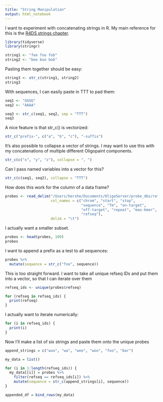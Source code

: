```yaml
---
title: "String Manipulation"
output: html_notebook
---
```


I want to experiment with concatenating strings in R. My main reference for this is the [R4DS strings chapter](https://r4ds.had.co.nz/strings.html#string-basics).

```r
library(tidyverse)
library(stringr)
```

```r
string1 <- "fee foo fob"
string2 <- "bee boo bob"
```

Pasting them together should be easy:
```r
string3 <- str_c(string1, string2)
string3
```

With sequences, I can easily paste in TTT to pad them:
```r
seq1 <- "GGGG"
seq2 <- "AAAA"

seq3 <- str_c(seq1, seq2, sep = "TTT")
seq3
```

A nice feature is that str_c() is vectorized:
```r
str_c("prefix-", c("a", "b", "c"), "-suffix")
```

It's also possible to collapse a vector of strings. I may want to use this with my concatenations of multiple different Oligopaint components.
```r
str_c(c("x", "y", "z"), collapse = ", ")
```

Can I pass named variables into a vector for this?
```r
str_c(c(seq1, seq2), collapse = "TTT")
```

How does this work for the column of a data frame?
```r
probes <- read_delim("/Users/hershe/Documents/OligoServer/probe_dbs/refseq_hg38_DNA-FISH_DB.csv",
                     col_names = c("chrom", "start", "stop", 
                                   "sequence", "Tm", "on-target",
                                   "off-target", "repeat", "max-kmer",
                                   "refseq"),
                     delim = "\t")
```

I actually want a smaller subset.
```r
probes <- head(probes, 100)
probes
```

I want to append a prefix as a test to all sequences:
```r
probes %>%
  mutate(sequence = str_c("foo", sequence))
```

This is too straight forward. I want to take all unique refseq IDs and put them into a vector, so that I can iterate over them

```r
refseq_ids <- unique(probes$refseq)

for (refseq in refseq_ids) {
  print(refseq)
}
```

I actually want to iterate numerically:

```r
for (i in refseq_ids) {
  print(i)
}
```

Now I'll make a list of six strings and paste them onto the unique probes
```r
append_strings = c("woo", "wa", "wee", "woo", "foo", "bar")

my_data = list()

for (i in 1:length(refseq_ids)) {
  my_data[[i]] = probes %>%
    filter(refseq == refseq_ids[i]) %>%
    mutate(sequence = str_c(append_strings[i], sequence))
}

appended_df = bind_rows(my_data)
```














